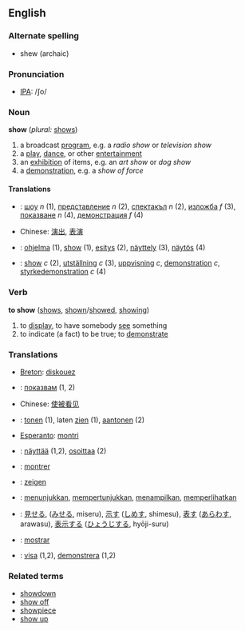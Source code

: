 ==English==

===Alternate spelling===
*shew (archaic)

===Pronunciation===
*[[w:IPA|IPA]]: /ʃo/

===Noun===
'''show'''  (''plural:'' [[shows]])
# a broadcast [[program]], e.g. a ''radio show'' or ''television show''
# a [[play]], [[dance]], or other [[entertainment]]
# an [[exhibition]] of items, e.g. an ''art show'' or ''dog show''
# a [[demonstration]], e.g. a ''show of force''

==== Translations ====

*{{bg}}: [[шоу]] ''n'' (1), [[представление]] ''n'' (2), [[спектакъл]] ''n'' (2), [[изложба]] ''f'' (3), [[показване]] ''n'' (4), [[демонстрация]] ''f'' (4)
*Chinese: [[演出]], [[表演]]
*{{fi}}: [[ohjelma]] (1), [[show]] (1), [[esitys]] (2), [[näyttely]] (3), [[näytös]] (4)
*{{sv}}: [[show]] ''c'' (2), [[utställning]] ''c'' (3), [[uppvisning]] ''c'', [[demonstration]] ''c'', [[styrkedemonstration]] ''c'' (4)

=== Verb ===
'''to show''' ([[shows]], [[shown]]/[[showed]], [[showing]])
# to [[display]], to have somebody [[see]] something
# to indicate (a fact) to be true; to [[demonstrate]]

=== Translations ===
*[[Breton]]: [[diskouez]]
*{{bg}}: [[показвам]] (1, 2)
*Chinese: [[使被看见]]
*{{nl}}: [[tonen]] (1), laten [[zien]] (1), [[aantonen]] (2)
*[[Esperanto]]: [[montri]]
*{{fi}}: [[näyttää]] (1,2), [[osoittaa]] (2)
*{{fr}}: [[montrer]]
*{{de}}: [[zeigen]]
*{{id}}: [[tunjuk|menunjukkan]], [[tunjuk|mempertunjukkan]], [[tampil|menampilkan]], [[lihat|memperlihatkan]]
*{{ja}}: [[見せる]], ([[みせる]], miseru), [[示す]] ([[しめす]], shimesu), [[表す]] ([[あらわす]], arawasu), [[表示]]する ([[ひょうじ]]する, hyōji-suru) 
*{{es}}: [[mostrar]]
*{{sv}}: [[visa]] (1,2), [[demonstrera]] (1,2)

=== Related terms ===
*[[showdown]]
*[[show off]]
*[[showpiece]]
*[[show up]]